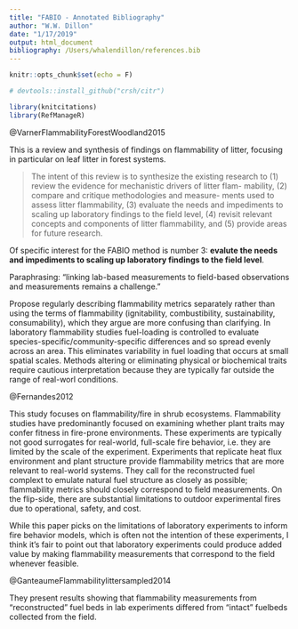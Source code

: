 ```yaml
---
title: "FABIO - Annotated Bibliography"
author: "W.W. Dillon"
date: "1/17/2019"
output: html_document
bibliography: /Users/whalendillon/references.bib
---
```


```r
knitr::opts_chunk$set(echo = F)

# devtools::install_github("crsh/citr")

library(knitcitations)
library(RefManageR)

```

@VarnerFlammabilityForestWoodland2015

This is a review and synthesis of findings on flammability of litter, focusing in particular on leaf litter in forest systems. 

> The intent of this review is to synthesize the existing research to (1) review the evidence for mechanistic drivers of litter flam- mability, (2) compare and critique methodologies and measure- ments used to assess litter flammability, (3) evaluate the needs and impediments to scaling up laboratory findings to the field level, (4) revisit relevant concepts and components of litter flammability, and (5) provide areas for future research.

Of specific interest for the FABIO method is number 3: **evalute the needs and impediments to scaling up laboratory findings to the field level**.

Paraphrasing: "linking lab-based measurements to field-based observations and measurements remains a challenge."

Propose regularly describing flammability metrics separately rather than using the terms of flammability (ignitability, combustibility, sustainability, consumability), which they argue are more confusing than clarifying. In laboratory flammability studies fuel-loading is controlled to evaluate species-specific/community-specific differences and so spread evenly across an area. This eliminates variability in fuel loading that occurs at small spatial scales. Methods altering or eliminating physical or biochemical traits require cautious interpretation because they are typically far outside the range of real-worl conditions.


@Fernandes2012

This study focuses on flammability/fire in shrub ecosystems. Flammability studies have predominantly focused on examining whether plant traits may confer fitness in fire-prone environments. These experiments are typically not good surrogates for real-world, full-scale fire behavior, i.e. they are limited by the scale of the experiment. Experiments that replicate heat flux environment and plant structure provide flammability metrics that are more relevant to real-world systems. They call for the reconstructed fuel complext to emulate natural fuel structure as closely as possible; flammability metrics should closely correspond to field measurements. On the flip-side, there are substantial limitations to outdoor experimental fires due to operational, safety, and cost. 

While this paper picks on the limitations of laboratory experiments to inform fire behavior models, which is often not the intention of these experiments, I think it's fair to point out that laboratory experiments could produce added value by making flammability measurements that correspond to the field whenever feasible.


@GanteaumeFlammabilitylittersampled2014

They present results showing that flammability measurements from "reconstructed" fuel beds in lab experiments differed from "intact" fuelbeds collected from the field.
